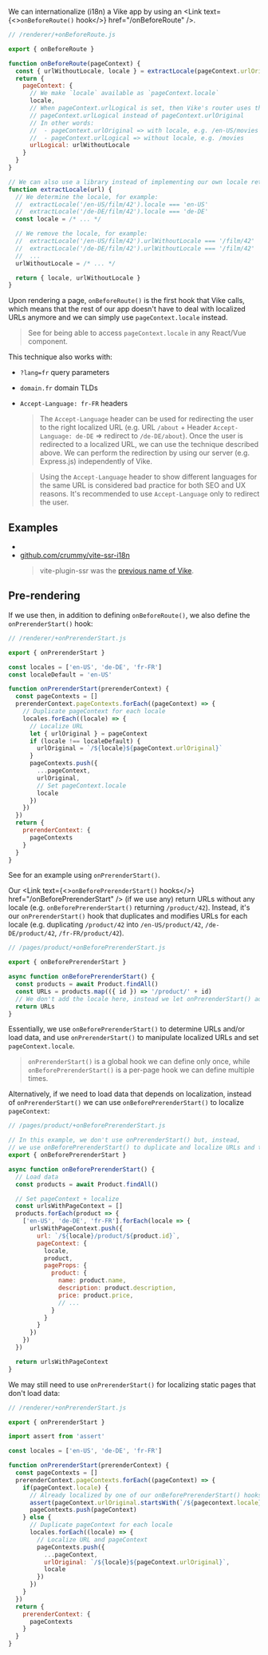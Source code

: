 
We can internationalize (i18n) a Vike app by using an <Link text={<><code>onBeforeRoute()</code> hook</>} href="/onBeforeRoute" />.

```js
// /renderer/+onBeforeRoute.js

export { onBeforeRoute }

function onBeforeRoute(pageContext) {
  const { urlWithoutLocale, locale } = extractLocale(pageContext.urlOriginal)
  return {
    pageContext: {
      // We make `locale` available as `pageContext.locale`
      locale,
      // When pageContext.urlLogical is set, then Vike's router uses the value of
      // pageContext.urlLogical instead of pageContext.urlOriginal
      // In other words:
      //  - pageContext.urlOriginal => with locale, e.g. /en-US/movies
      //  - pageContext.urlLogical => without locale, e.g. /movies
      urlLogical: urlWithoutLocale
    }
  }
}

// We can also use a library instead of implementing our own locale retrieval mechanism
function extractLocale(url) {
  // We determine the locale, for example:
  //  extractLocale('/en-US/film/42').locale === 'en-US'
  //  extractLocale('/de-DE/film/42').locale === 'de-DE'
  const locale = /* ... */

  // We remove the locale, for example:
  //  extractLocale('/en-US/film/42').urlWithoutLocale === '/film/42'
  //  extractLocale('/de-DE/film/42').urlWithoutLocale === '/film/42'
  //  ...
  urlWithoutLocale = /* ... */

  return { locale, urlWithoutLocale }
}
```

Upon rendering a page, `onBeforeRoute()` is the first hook that Vike calls, which means that the rest of our app doesn't have to deal with localized URLs anymore and we can simply use `pageContext.locale` instead.

> See <Link href="/pageContext-anywhere" /> for being able to access `pageContext.locale` in any React/Vue component.

This technique also works with:

- `?lang=fr` query parameters
- `domain.fr` domain TLDs
- `Accept-Language: fr-FR` headers
   > The `Accept-Language` header can be used for redirecting the user to the right localized URL (e.g. URL `/about` + Header `Accept-Language: de-DE` => redirect to `/de-DE/about`). Once the user is redirected to a localized URL, we can use the technique described above. We can perform the redirection by using our server (e.g. Express.js) independently of Vike.

   > Using the `Accept-Language` header to show different languages for the same URL is considered bad practice for both SEO and UX reasons. It's recommended to use `Accept-Language` only to redirect the user.


## Examples

 - <RepoLink path='/examples/i18n/' />
 - [github.com/crummy/vite-ssr-i18n](https://github.com/crummy/vite-ssr-i18n)
   > vite-plugin-ssr was the [previous name of Vike](https://vite-plugin-ssr.com/vike).

## Pre-rendering

If we use <Link text="pre-rendering" href="/pre-rendering" /> then, in addition to defining `onBeforeRoute()`, we also
define the `onPrerenderStart()` hook:

```js
// /renderer/+onPrerenderStart.js

export { onPrerenderStart }

const locales = ['en-US', 'de-DE', 'fr-FR']
const localeDefault = 'en-US'

function onPrerenderStart(prerenderContext) {
  const pageContexts = []
  prerenderContext.pageContexts.forEach((pageContext) => {
    // Duplicate pageContext for each locale
    locales.forEach((locale) => {
      // Localize URL
      let { urlOriginal } = pageContext
      if (locale !== localeDefault) {
        urlOriginal = `/${locale}${pageContext.urlOriginal}`
      }
      pageContexts.push({
        ...pageContext,
        urlOriginal,
        // Set pageContext.locale
        locale
      })
    })
  })
  return {
    prerenderContext: {
      pageContexts
    }
  }
}
```

See <RepoLink path='/examples/i18n/' /> for an example using `onPrerenderStart()`.

Our <Link text={<><code>onBeforePrerenderStart()</code> hooks</>} href="/onBeforePrerenderStart" /> (if we use any) return URLs without any locale (e.g. `onBeforePrerenderStart()` returning `/product/42`). Instead, it's our `onPrerenderStart()` hook that duplicates and modifies URLs for each locale (e.g. duplicating `/product/42` into `/en-US/product/42`, `/de-DE/product/42`, `/fr-FR/product/42`).

```js
// /pages/product/+onBeforePrerenderStart.js

export { onBeforePrerenderStart }

async function onBeforePrerenderStart() {
  const products = await Product.findAll()
  const URLs = products.map(({ id }) => '/product/' + id)
  // We don't add the locale here, instead we let onPrerenderStart() add the locales
  return URLs
}
```

Essentially, we use `onBeforePrerenderStart()` to determine URLs and/or load data, and use `onPrerenderStart()` to
manipulate localized URLs and set `pageContext.locale`.

> `onPrerenderStart()` is a global hook we can define only once, while `onBeforePrerenderStart()` is a per-page hook we can define multiple times.

Alternatively, if we need to load data that depends on localization, instead of `onPrerenderStart()` we can use
`onBeforePrerenderStart()` to localize `pageContext`:

```js
// /pages/product/+onBeforePrerenderStart.js

// In this example, we don't use onPrerenderStart() but, instead,
// we use onBeforePrerenderStart() to duplicate and localize URLs and their pageContext
export { onBeforePrerenderStart }

async function onBeforePrerenderStart() {
  // Load data
  const products = await Product.findAll()

  // Set pageContext + localize
  const urlsWithPageContext = []
  products.forEach(product => {
    ['en-US', 'de-DE', 'fr-FR'].forEach(locale => {
      urlsWithPageContext.push({
        url: `/${locale}/product/${product.id}`,
        pageContext: {
          locale,
          product,
          pageProps: {
            product: {
              name: product.name,
              description: product.description,
              price: product.price,
              // ...
            }
          }
        }
      })
    })
  })

  return urlsWithPageContext
}
```

We may still need to use `onPrerenderStart()` for localizing static pages that don't load data:

```js
// /renderer/+onPrerenderStart.js

export { onPrerenderStart }

import assert from 'assert'

const locales = ['en-US', 'de-DE', 'fr-FR']

function onPrerenderStart(prerenderContext) {
  const pageContexts = []
  prerenderContext.pageContexts.forEach((pageContext) => {
    if(pageContext.locale) {
      // Already localized by one of our onBeforePrerenderStart() hooks
      assert(pageContext.urlOriginal.startsWith(`/${pagecontext.locale}/`))
      pageContexts.push(pageContext)
    } else {
      // Duplicate pageContext for each locale
      locales.forEach((locale) => {
        // Localize URL and pageContext
        pageContexts.push({
          ...pageContext,
          urlOriginal: `/${locale}${pageContext.urlOriginal}`,
          locale
        })
      })
    }
  })
  return {
    prerenderContext: {
      pageContexts
    }
  }
}
```
